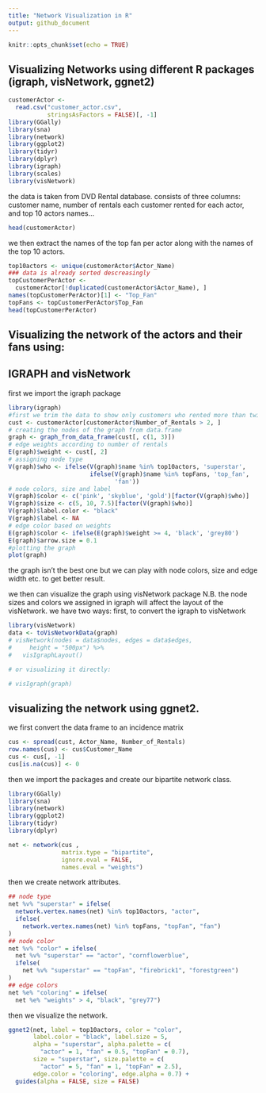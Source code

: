 ---
title: "Network Visualization in R"
output: github_document
---

```{r setup, include=FALSE}
knitr::opts_chunk$set(echo = TRUE)
```

## Visualizing Networks using different R packages (igraph, visNetwork, ggnet2)

```{r data, include=FALSE}
customerActor <- 
  read.csv("customer_actor.csv",
           stringsAsFactors = FALSE)[, -1]
library(GGally)
library(sna)
library(network)
library(ggplot2)
library(tidyr)
library(dplyr)
library(igraph)
library(scales)
library(visNetwork)
```

the data is taken from DVD Rental database.
consists of three columns:
customer name, number of rentals each customer rented for each actor, and top 10 actors names...
```{r head}
head(customerActor)
```

we then extract the names of the top fan per actor along with the names of the top 10 actors.

```{r filter}
top10actors <- unique(customerActor$Actor_Name) 
### data is already sorted descreasingly
topCustomerPerActor <- 
  customerActor[!duplicated(customerActor$Actor_Name), ]
names(topCustomerPerActor)[1] <- "Top_Fan"
topFans <- topCustomerPerActor$Top_Fan
head(topCustomerPerActor)
```

## Visualizing the network of the actors and their fans using:
## IGRAPH and visNetwork
first we import the igraph package

```{r igraph}
library(igraph)
#first we trim the data to show only customers who rented more than twice 
cust <- customerActor[customerActor$Number_of_Rentals > 2, ]
# creating the nodes of the graph from data.frame 
graph <- graph_from_data_frame(cust[, c(1, 3)])
# edge weights according to number of rentals
E(graph)$weight <- cust[, 2]
# assigning node type
V(graph)$who <- ifelse(V(graph)$name %in% top10actors, 'superstar',
                       ifelse(V(graph)$name %in% topFans, 'top_fan', 
                              'fan'))
# node colors, size and label
V(graph)$color <- c('pink', 'skyblue', 'gold')[factor(V(graph)$who)]
V(graph)$size <- c(5, 10, 7.5)[factor(V(graph)$who)]
V(graph)$label.color <- "black"
V(graph)$label <- NA
# edge color based on weights
E(graph)$color <- ifelse(E(graph)$weight >= 4, 'black', 'grey80')
E(graph)$arrow.size = 0.1
#plotting the graph
plot(graph)
```

the graph isn't the best one but we can play with node colors, size and edge width etc. to get better result.

we then can visualize the graph using visNetwork package
N.B. the node sizes and colors we assigned in igraph will affect the layout of the visNetwork.
we have two ways:
first, to convert the igraph to visNetwork

```{r visNetwork}
library(visNetwork)
data <- toVisNetworkData(graph)
# visNetwork(nodes = data$nodes, edges = data$edges, 
#     height = "500px") %>%
#   visIgraphLayout()

# or visualizing it directly:

# visIgraph(graph)
```
## visualizing the network using ggnet2.

we first convert the data frame to an incidence matrix
```{r incidence}
cus <- spread(cust, Actor_Name, Number_of_Rentals)
row.names(cus) <- cus$Customer_Name
cus <- cus[, -1]
cus[is.na(cus)] <- 0
```
then we import the packages and create our bipartite network class.

```{r bipartite}
library(GGally)
library(sna)
library(network)
library(ggplot2)
library(tidyr)
library(dplyr)

net <- network(cus ,
               matrix.type = "bipartite",
               ignore.eval = FALSE,
               names.eval = "weights")
```
then we create network attributes.
```{r attr}
## node type
net %v% "superstar" = ifelse(
  network.vertex.names(net) %in% top10actors, "actor",
  ifelse(
    network.vertex.names(net) %in% topFans, "topFan", "fan")
)
## node color
net %v% "color" = ifelse(
  net %v% "superstar" == "actor", "cornflowerblue",
  ifelse(
    net %v% "superstar" == "topFan", "firebrick1", "forestgreen")
)
## edge colors
net %e% "coloring" = ifelse(
  net %e% "weights" > 4, "black", "grey77")
```

then we visualize the network.

```{r ggnet2}
ggnet2(net, label = top10actors, color = "color", 
       label.color = "black", label.size = 5,
       alpha = "superstar", alpha.palette = c(
         "actor" = 1, "fan" = 0.5, "topFan" = 0.7),
       size = "superstar", size.palette = c(
         "actor" = 5, "fan" = 1, "topFan" = 2.5),
       edge.color = "coloring", edge.alpha = 0.7) +
  guides(alpha = FALSE, size = FALSE)
```


